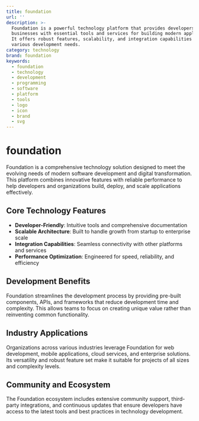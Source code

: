 ```yaml
---
title: foundation
url: ''
description: >-
  Foundation is a powerful technology platform that provides developers and
  businesses with essential tools and services for building modern applications.
  It offers robust features, scalability, and integration capabilities for
  various development needs.
category: technology
brand: foundation
keywords:
  - foundation
  - technology
  - development
  - programming
  - software
  - platform
  - tools
  - logo
  - icon
  - brand
  - svg
---
```


# foundation

Foundation is a comprehensive technology solution designed to meet the evolving needs of modern software development and digital transformation. This platform combines innovative features with reliable performance to help developers and organizations build, deploy, and scale applications effectively.

## Core Technology Features

- **Developer-Friendly**: Intuitive tools and comprehensive documentation
- **Scalable Architecture**: Built to handle growth from startup to enterprise scale
- **Integration Capabilities**: Seamless connectivity with other platforms and services
- **Performance Optimization**: Engineered for speed, reliability, and efficiency

## Development Benefits

Foundation streamlines the development process by providing pre-built components, APIs, and frameworks that reduce development time and complexity. This allows teams to focus on creating unique value rather than reinventing common functionality.

## Industry Applications

Organizations across various industries leverage Foundation for web development, mobile applications, cloud services, and enterprise solutions. Its versatility and robust feature set make it suitable for projects of all sizes and complexity levels.

## Community and Ecosystem

The Foundation ecosystem includes extensive community support, third-party integrations, and continuous updates that ensure developers have access to the latest tools and best practices in technology development.
